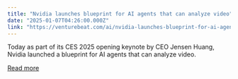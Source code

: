 ```yaml
---
title: "Nvidia launches blueprint for AI agents that can analyze video"
date: "2025-01-07T04:26:00.000Z"
link: "https://venturebeat.com/ai/nvidia-launches-blueprint-for-ai-agents-that-can-analyze-video/"
---
```


Today as part of its CES 2025 opening keynote by CEO Jensen Huang, Nvidia launched a blueprint for AI agents that can analyze video.

[Read more](https://venturebeat.com/ai/nvidia-launches-blueprint-for-ai-agents-that-can-analyze-video/)
